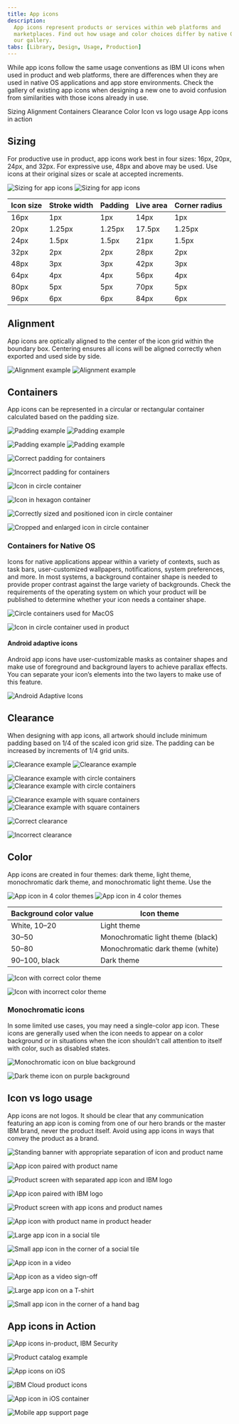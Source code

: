 ```yaml
---
title: App icons
description:
  App icons represent products or services within web platforms and
  marketplaces. Find out how usage and color choices differ by native OS. See
  our gallery.
tabs: [Library, Design, Usage, Production]
---
```


<PageDescription>

While app icons follow the same usage conventions as IBM UI icons when used in
product and web platforms, there are differences when they are used in native OS
applications and app store environments. Check the gallery of existing app icons
when designing a new one to avoid confusion from similarities with those icons
already in use.

</PageDescription>

<AnchorLinks>
  <AnchorLink>Sizing</AnchorLink>
  <AnchorLink>Alignment</AnchorLink>
  <AnchorLink>Containers</AnchorLink>
  <AnchorLink>Clearance</AnchorLink>
  <AnchorLink>Color</AnchorLink>
  <AnchorLink>Icon vs logo usage</AnchorLink>
  <AnchorLink>App icons in action</AnchorLink>
</AnchorLinks>

## Sizing

For productive use in product, app icons work best in four sizes: 16px, 20px, 24px, and 32px. For expressive use, 48px and above may be used. Use icons at their original sizes or scale at accepted increments.

<ArtDirection>

![Sizing for app icons](images/2_1-1_Sizing_Mobile.svg)
![Sizing for app icons](images/2_1-1_Sizing.svg)

</ArtDirection>

| Icon size | Stroke width | Padding | Live area | Corner radius |
| --------- | ------------ | ------- | --------- | ------------- |
| 16px      | 1px          | 1px     | 14px      | 1px           |
| 20px      | 1.25px       | 1.25px  | 17.5px    | 1.25px        |
| 24px      | 1.5px        | 1.5px   | 21px      | 1.5px         |
| 32px      | 2px          | 2px     | 28px      | 2px           |
| 48px      | 3px          | 3px     | 42px      | 3px           |
| 64px      | 4px          | 4px     | 56px      | 4px           |
| 80px      | 5px          | 5px     | 70px      | 5px           |
| 96px      | 6px          | 6px     | 84px      | 6px           |

## Alignment

App icons are optically aligned to the center of the icon grid within the boundary box. Centering ensures all icons will be aligned correctly when exported and used side by side.

<ArtDirection>

![Alignment example](images/2_2-1_Alignment_Mobile.svg)
![Alignment example](images/2_2-1_Alignment.svg)

</ArtDirection>

## Containers

App icons can be represented in a circular or rectangular container calculated based on the padding size.

<ArtDirection>

![Padding example](images/2_3-1_Containers_Mobile_v2.svg)
![Padding example](images/2_3-1_Containers_v2.svg)

</ArtDirection>

<ArtDirection>

![Padding example](images/2_3-2_Containers2_Mobile_v2.svg)
![Padding example](images/2_3-2_Containers2_v2.svg)

</ArtDirection>

<DoDontRow>
<DoDont caption="Keep icons at scale and center within the container.">

![Correct padding for containers](images/2_3-3_Containers_Do.svg)

</DoDont>
<DoDont type="dont" caption="Don’t resize icons outside of accepted proportions.">

![Incorrect padding for containers](images/2_3-4_Containers_Dont.svg)

</DoDont>
</DoDontRow>

<DoDontRow>
<DoDont caption="Use accepted shapes: circle or square for containers.">

![Icon in circle container](images/2_3-5_Containers_Do2.svg)

</DoDont>
<DoDont type="dont" caption="Don’t create new shapes for containers.">

![Icon in hexagon container](images/2_3-6_Containers_Dont2.svg)

</DoDont>
</DoDontRow>

<DoDontRow>
<DoDont caption="Always center align icons in their containers.">

![Correctly sized and positioned icon in circle container](images/2_3-7_Containers_Do3.svg)

</DoDont>
<DoDont type="dont" caption="Don’t crop icons with containers.">

![Cropped and enlarged icon in circle container](images/2_3-8_Containers_Dont3.svg)

</DoDont>
</DoDontRow>

### Containers for Native OS

Icons for native applications appear within a variety of contexts, such as task bars, user-customized wallpapers, notifications, system preferences, and more. In most systems, a background container shape is needed to provide proper contrast against the large variety of backgrounds. Check the requirements of the operating system on which your product will be published to determine whether your icon needs a container shape.

<DoDontRow>
<DoDont caption="In most cases, containers are needed for icons that appear within native operating systems." colLg="6">

![Circle containers used for MacOS](images/2_3-9_Containers_NativeOS_Do.png)

</DoDont>
<DoDont type="dont" caption="Don’t use containers within the product itself. The icon will be too small." colLg="6">

![Icon in circle container used in product](images/2_3-10_Containers_NativeOS_Dont.png)

</DoDont>
</DoDontRow>

#### Android adaptive icons

Android app icons have user-customizable masks as container shapes and make use of foreground and background layers to achieve parallax effects. You can separate your icon’s elements into the two layers to make use of this feature.

<GifPlayer color='dark'>

![Android Adaptive Icons](images/2_3-11_Containers_NativeOS_Adapticon.gif)

</GifPlayer>

## Clearance

When designing with app icons, all artwork should include minimum padding based on 1/4 of the scaled icon grid size. The padding can be increased by increments of 1/4 grid units.

<ArtDirection>

![Clearance example](images/2_4-1_Clearance_Mobile.svg)
![Clearance example](images/2_4-1_Clearance.svg)

</ArtDirection>

<ArtDirection>

![Clearance example with circle containers](images/2_4-2_Clearance2_Mobile.svg)
![Clearance example with circle containers](images/2_4-2_Clearance2.svg)

</ArtDirection>

<ArtDirection>

![Clearance example with square containers](images/2_4-3_Clearance3_Mobile.svg)
![Clearance example with square containers](images/2_4-3_Clearance3.svg)

</ArtDirection>

<DoDontRow>
<DoDont caption="Follow the clearance rule to allow for legibility and an optimal touch experience.">

![Correct clearance](images/2_4-4_Clearance_Do.svg)

</DoDont>
<DoDont type="dont" caption="Don’t collapse the icon clearance area.">

![Incorrect clearance](images/2_4-5_Clearance_Dont.svg)

</DoDont>
</DoDontRow>

## Color

App icons are created in four themes: dark theme, light theme, monochromatic dark theme, and monochromatic light theme. Use the

<ArtDirection>

![App icon in 4 color themes](images/2_5-1_Color_Mobile.svg)
![App icon in 4 color themes](images/2_5-1_Color.svg)

</ArtDirection>

| Background color value | Icon theme                        |
| ---------------------- | --------------------------------- |
| White, 10–20           | Light theme                       |
| 30–50                  | Monochromatic light theme (black) |
| 50–80                  | Monochromatic dark theme (white)  |
| 90–100, black          | Dark theme                        |

<DoDontRow>
<DoDont caption="Use the correct icon theme for the background color.">

![Icon with correct color theme](images/2_5-2_Color_Do.svg)

</DoDont>
<DoDont type="dont" caption="Don’t use the incorrect icon theme.">

![Icon with incorrect color theme](images/2_5-3_Color_Dont.svg)

</DoDont>
</DoDontRow>

### Monochromatic icons

In some limited use cases, you may need a single-color app icon. These icons are generally used when the icon needs to appear on a color background or in situations when the icon shouldn’t call attention to itself with color, such as disabled states.

<DoDontRow>
<DoDont caption="Use monochromatic theme icons on color fields.">

![Monochromatic icon on blue background](images/2_5-4_Color_Do2.svg)

</DoDont>
<DoDont type="dont" caption="Don’t use dark or light theme icons on a color field.">

![Dark theme icon on purple background](images/2_5-5_Color_Dont2.svg)

</DoDont>
</DoDontRow>

## Icon vs logo usage

App icons are not logos. It should be clear that any communication featuring an app icon is coming from one of our hero brands or the master IBM brand, never the product itself. Avoid using app icons in ways that convey the product as a brand.

<DoDontRow>
<DoDont caption="Separate the icon and product name so that they do not appear as a single asset." colLg="6">

![Standing banner with appropriate separation of icon and product name](images/2_6-1_Usage_Do.svg)

</DoDont>
<DoDont type="dont" caption="Don’t create lockups with the icon and product name." colLg="6">

![App icon paired with product name](images/2_6-2_Usage_Dont.svg)

</DoDont>
</DoDontRow>

<DoDontRow>
<DoDont caption="App icons and logos may be used in the same composition with clear separation and hierarchy." colLg="6">

![Product screen with separated app icon and IBM logo](images/2_6-3_Usage_Do2.svg)

</DoDont>
<DoDont type="dont" caption="Don’t pair app icons with logos." colLg="6">

![App icon paired with IBM logo](images/2_6-4_Usage_Dont2.svg)

</DoDont>
</DoDontRow>

<DoDontRow>
<DoDont caption="App icons may be used with type to identify a product or service in the context of a product or marketplace." colLg="6">

![Product screen with app icons and product names](images/2_6-5_Usage_Do3.svg)

</DoDont>
<DoDont type="dont" caption="Don’t use app icons in product headers." colLg="6">

![App icon with product name in product header](images/2_6-6_Usage_Dont3.svg)

</DoDont>
</DoDontRow>

<DoDontRow>
<DoDont caption="App icons may be used as hero graphics in marketing communications." colLg="6">

![Large app icon in a social tile](images/2_6-7_Usage_Do4.svg)

</DoDont>
<DoDont type="dont" caption="Don’t use app icons as a replacement for logos or as a sign-off for communications." colLg="6">

![Small app icon in the corner of a social tile](images/2_6-8_Usage_Dont4.svg)

</DoDont>
</DoDontRow>

<DoDontRow>
<DoDont caption="App icons may be used as a hero graphic in videos or presentation slides." colLg="6">

![App icon in a video](images/2_6-9_Usage_Do5.svg)

</DoDont>
<DoDont type="dont" caption="Don’t use app icons as intros or outros in videos or presentation slides." colLg="6">

![App icon as a video sign-off](images/2_6-10_Usage_Dont5.svg)

</DoDont>
</DoDontRow>

<DoDontRow>
<DoDont caption="App icons may be used as hero graphics for merchandise." colLg="6">

![Large app icon on a T-shirt](images/2_6-11_Usage_Do6.svg)

</DoDont>
<DoDont type="dont" caption="Don’t use app icons as a replacement for logos or as a sign-off for merchandise." colLg="6">

![Small app icon in the corner of a hand bag](2_6-13_Usage_Dont6.svg)

</DoDont>
</DoDontRow>

## App icons in Action

<ImageGallery>

<ImageGalleryImage alt="App icons in-product, IBM Security" title="App icons in-product, IBM Security" col={12}>

![App icons in-product, IBM Security](images/2_7-1_Gallery.png)

</ImageGalleryImage>

<ImageGalleryImage alt="Product catalog example" title="Product catalog example" col={12}>

![Product catalog example](images/2_7-2_Gallery2.png)

</ImageGalleryImage>

<ImageGalleryImage alt="App icons on iOS" title="App icons on iOS" col={8}>

![App icons on iOS](images/2_7-3_Gallery3.png)

</ImageGalleryImage>

<ImageGalleryImage alt="IBM Cloud product icons" title="IBM Cloud product icons" col={4}>

![IBM Cloud product icons](images/2_7-4_Gallery4.png)

</ImageGalleryImage>

<ImageGalleryImage alt="App icon in iOS container" title="App icon in iOS container" col={4}>

![App icon in iOS container](images/2_7-5_Gallery5.svg)

</ImageGalleryImage>

<ImageGalleryImage alt="Mobile app support page" title="Mobile app support page" col={8}>

![Mobile app support page](images/2_7-6_Gallery6.png)

</ImageGalleryImage>
